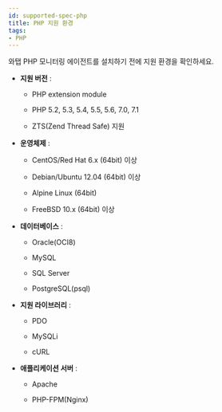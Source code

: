 ```yaml
---
id: supported-spec-php
title: PHP 지원 환경
tags:
- PHP
---
```


와탭 PHP 모니터링 에이전트를 설치하기 전에 지원 환경을 확인하세요.

* **지원 버전** :

    * PHP extension module
    
    * PHP 5.2, 5.3, 5.4, 5.5, 5.6, 7.0, 7.1
    
    * ZTS(Zend Thread Safe) 지원


* **운영체제** :

    * CentOS/Red Hat 6.x (64bit) 이상
    
    * Debian/Ubuntu 12.04 (64bit) 이상
    
    * Alpine Linux (64bit)
    
    * FreeBSD 10.x (64bit) 이상

* **데이터베이스** :

    * Oracle(OCI8)
    
    * MySQL
    
    * SQL Server
    
    * PostgreSQL(psql)

* **지원 라이브러리** :

    * PDO
    
    * MySQLi
    
    * cURL

* **애플리케이션 서버** :

    * Apache
    
    * PHP-FPM(Nginx)    

<!-- ## PHP 모니터링 에이전트 지원 환경 -->
<!-- 
<Tabs>
  <TabItem value="php-vs" label="PHP 버전" default>
  <ul>
        <li>PHP extension module</li>
        <li>PHP 5.2, 5.3, 5.4, 5.5, 5.6, 7.0, 7.1</li>
        <li>ZTS(Zend Thread Safe) 지원</li>
  </ul>
  </TabItem>
  <TabItem value="os" label="운영체제">
  <ul>
        <li>CentOS/Red Hat 6.x (64bit) 이상</li>
        <li>Debian/Ubuntu 12.04 (64bit) 이상</li>
        <li>Alpine Linux (64bit) </li>
        <li>FreeBSD 10.x (64bit) 이상</li>
  </ul>
  </TabItem>
  <TabItem value="db" label="데이터베이스">
  <ul>
        <li>Oracle(OCI8)</li> 
        <li>MySQL</li>
        <li>SQL Server</li>
        <li>PostgreSQL(psql)</li>
  </ul>
  </TabItem>
  <TabItem value="library" label="라이브러리">
  <ul>
        <li>PDO</li>
        <li>MySQLi</li>
        <li>cURL</li>
  </ul>
  </TabItem>
  <TabItem value="app-server" label="애플리케이션 서버">
  <ul>
        <li>Apache</li>
        <li>PHP-FPM(Nginx)</li>
  </ul>
  </TabItem>
</Tabs>

-->